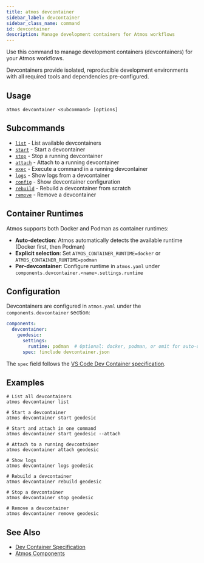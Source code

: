```yaml
---
title: atmos devcontainer
sidebar_label: devcontainer
sidebar_class_name: command
id: devcontainer
description: Manage development containers for Atmos workflows
---
```


<Intro>
Use this command to manage development containers (devcontainers) for your Atmos workflows.

Devcontainers provide isolated, reproducible development environments with all required tools and dependencies pre-configured.
</Intro>

<Screengrab title="atmos devcontainer --help" slug="atmos-devcontainer--help" />

## Usage

```shell
atmos devcontainer <subcommand> [options]
```

## Subcommands

- [`list`](/cli/commands/devcontainer/list) - List available devcontainers
- [`start`](/cli/commands/devcontainer/start) - Start a devcontainer
- [`stop`](/cli/commands/devcontainer/stop) - Stop a running devcontainer
- [`attach`](/cli/commands/devcontainer/attach) - Attach to a running devcontainer
- [`exec`](/cli/commands/devcontainer/exec) - Execute a command in a running devcontainer
- [`logs`](/cli/commands/devcontainer/logs) - Show logs from a devcontainer
- [`config`](/cli/commands/devcontainer/config) - Show devcontainer configuration
- [`rebuild`](/cli/commands/devcontainer/rebuild) - Rebuild a devcontainer from scratch
- [`remove`](/cli/commands/devcontainer/remove) - Remove a devcontainer

## Container Runtimes

Atmos supports both Docker and Podman as container runtimes:

- **Auto-detection**: Atmos automatically detects the available runtime (Docker first, then Podman)
- **Explicit selection**: Set `ATMOS_CONTAINER_RUNTIME=docker` or `ATMOS_CONTAINER_RUNTIME=podman`
- **Per-devcontainer**: Configure runtime in `atmos.yaml` under `components.devcontainer.<name>.settings.runtime`

## Configuration

Devcontainers are configured in `atmos.yaml` under the `components.devcontainer` section:

```yaml
components:
  devcontainer:
    geodesic:
      settings:
        runtime: podman  # Optional: docker, podman, or omit for auto-detect
      spec: !include devcontainer.json
```

The `spec` field follows the [VS Code Dev Container specification](https://containers.dev/implementors/json_reference/).

## Examples

```shell
# List all devcontainers
atmos devcontainer list

# Start a devcontainer
atmos devcontainer start geodesic

# Start and attach in one command
atmos devcontainer start geodesic --attach

# Attach to a running devcontainer
atmos devcontainer attach geodesic

# Show logs
atmos devcontainer logs geodesic

# Rebuild a devcontainer
atmos devcontainer rebuild geodesic

# Stop a devcontainer
atmos devcontainer stop geodesic

# Remove a devcontainer
atmos devcontainer remove geodesic
```

## See Also

- [Dev Container Specification](https://containers.dev/)
- [Atmos Components](/core-concepts/components)
